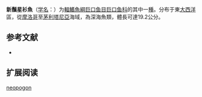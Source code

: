 {{Speciesbox
| name = 新鬚星衫魚
| status = NE
| status_system = IUCN3.1
| image = 
| genus = Astronesthes
| species = neopogon
| authority = Regan & Trewavas, 1929
| synonyms = *''Astronesthes cyclophotus''<br /><small>Regan & Trewavas, 1929</small>
}}

'''新鬚星衫魚'''（[[学名|学名]]：{{lang|la|''Astronesthes neopogon''}}）为[[輻鰭魚綱|輻鰭魚綱]][[巨口鱼目|巨口鱼目]][[巨口鱼科|巨口鱼科]]的其中一[[種|種]]。分布于東[[大西洋|大西洋]]區，從[[摩洛哥|摩洛哥]]至[[茅利塔尼亞|茅利塔尼亞]]海域，為深海魚類，體長可達19.2公分。

== 参考文献 ==
{{refbegin}}
*{{FishBase_species|genus=Astronesthes|species=neopogon|year=2012|month=2}}
{{refend}}

== 扩展阅读 ==
{{refbegin}}
{{wikispecies-inline|Astronesthes neopogon|新鬚星衫魚}}
{{refend}}
{{Taxonbar|from=Q1107792}}

[[Category:星衫魚屬|neopogon]]